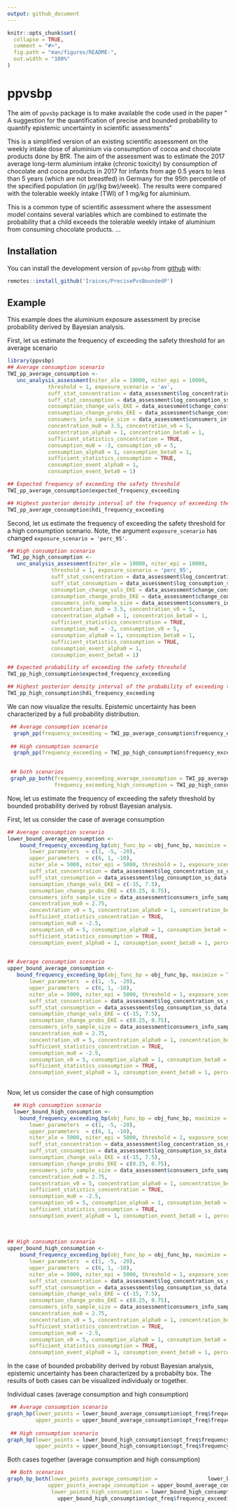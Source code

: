 ```yaml
---
output: github_document
---
```


<!-- README.md is generated from README.Rmd. Please edit that file -->

```r
knitr::opts_chunk$set(
  collapse = TRUE,
  comment = "#>",
  fig.path = "man/figures/README-",
  out.width = "100%"
)
```

# ppvsbp

<!-- badges: start -->
<!-- badges: end -->

The aim of `ppvsbp` package is to make available the code used in the paper
" A suggestion for the quantification of precise and bounded probability to quantify epistemic uncertainty in scientific assessments"
 
This is a simplified version of an existing scientific assessment on the weekly intake dose of aluminium via consumption of cocoa and chocolate products done by BfR. 
The aim of the assessment was to estimate the 2017 average long-term aluminium intake (chronic toxicity) by consumption of chocolate and cocoa products in 2017 for infants from age 0.5 years to less than 5 years (which are not breastfed) in Germany for the 95th percentile of the specified population  (in $\mu$g/(kg bw)/week). The results were compared with the tolerable weekly intake (TWI) of 1 mg/kg for aluminium.

This is a common type of scientific assessment where the assessment model contains several variables which are combined to estimate the probability that a child exceeds the tolerable weekly intake of aluminium from consuming chocolate products. 
...

## Installation

You can install the development version of `ppvsbp` from [github](https://github.com/Iraices/PrecisePvsBoundedP) with:

``` r
remotes::install_github('Iraices/PrecisePvsBoundedP')
```

## Example
This example does the aluminium exposure assessment by precise probability derived by Bayesian analysis.

First, let us estimate the frequency of exceeding the safety threshold for an average scenario

```r
library(ppvsbp)
## Average consumption scenario
TWI_pp_average_consumption <-
   unc_analysis_assessment(niter_ale = 10000, niter_epi = 10000,
             threshold = 1, exposure_scenario = 'av',
             suff_stat_concentration = data_assessment$log_concentration_ss_data,
             suff_stat_consumption = data_assessment$log_consumption_ss_data,
             consumption_change_vals_EKE = data_assessment$change_cons$vals,
             consumption_change_probs_EKE = data_assessment$change_cons$probs/100,
             consumers_info_sample_size = data_assessment$consumers_info_sample_size,
             concentration_mu0 = 3.5, concentration_v0 = 5,
             concentration_alpha0 = 1, concentration_beta0 = 1,
             sufficient_statistics_concentration = TRUE,
             consumption_mu0 = -3, consumption_v0 = 5,
             consumption_alpha0 = 1, consumption_beta0 = 1,
             sufficient_statistics_consumption = TRUE,
             consumption_event_alpha0 = 1,
             consumption_event_beta0 = 1)

## Expected frequency of exceeding the safety threshold
TWI_pp_average_consumption$expected_frequency_exceeding

## Highest posterior density interval of the frequency of exceeding the safety threshold
TWI_pp_average_consumption$hdi_frequency_exceeding

```

Second, let us estimate the frequency of exceeding the safety threshold for a high consumption scenario. Note, the argument
`exposure_scenario` has changed `exposure_scenario = 'perc_95'`.

```r
## High consumption scenario
 TWI_pp_high_consumption <-
   unc_analysis_assessment(niter_ale = 10000, niter_epi = 10000,
              threshold = 1, exposure_scenario = 'perc_95',
              suff_stat_concentration = data_assessment$log_concentration_ss_data,
              suff_stat_consumption = data_assessment$log_consumption_ss_data,
              consumption_change_vals_EKE = data_assessment$change_cons$vals,
              consumption_change_probs_EKE = data_assessment$change_cons$probs/100,
              consumers_info_sample_size = data_assessment$consumers_info_sample_size,
              concentration_mu0 = 3.5, concentration_v0 = 5,
              concentration_alpha0 = 1, concentration_beta0 = 1,
              sufficient_statistics_concentration = TRUE,
              consumption_mu0 = -3, consumption_v0 = 5,
              consumption_alpha0 = 1, consumption_beta0 = 1,
              sufficient_statistics_consumption = TRUE,
              consumption_event_alpha0 = 1,
              consumption_event_beta0 = 1)

## Expected probability of exceeding the safety threshold
TWI_pp_high_consumption$expected_frequency_exceeding

## Highest posterior density interval of the probability of exceeding the safety threshold
TWI_pp_high_consumption$hdi_frequency_exceeding
```

We can now visualize the results. Epistemic uncertainty has been characterized by a full probability distribution.

```r
 ## Average consumption scenario
  graph_pp(frequency_exceeding = TWI_pp_average_consumption$frequency_exceeding)
    
 ## High consumption scenario
  graph_pp(frequency_exceeding = TWI_pp_high_consumption$frequency_exceeding)
    
```

```r
 ## both scenarios
 graph_pp_both(frequency_exceeding_average_consumption = TWI_pp_average_consumption$frequency_exceeding, 
               frequency_exceeding_high_consumption = TWI_pp_high_consumption$frequency_exceeding)
```

Now, let us estimate the frequency of exceeding the safety threshold by bounded probability derived by robust Bayesian analysis. 

First, let us consider the case of average consumption

```r
## Average consumption scenario
lower_bound_average_consumption <-
    bound_frequency_exceeding_bp(obj_func_bp = obj_func_bp, maximize = FALSE,
       lower_parameters  = c(1, -5, -20),
       upper_parameters  = c(6, 1, -10),
       niter_ale = 5000, niter_epi = 5000, threshold = 1, exposure_scenario = 'av',
       suff_stat_concentration = data_assessment$log_concentration_ss_data,
       suff_stat_consumption = data_assessment$log_consumption_ss_data,
       consumption_change_vals_EKE = c(-15, 7.5),
       consumption_change_probs_EKE = c(0.25, 0.75),
       consumers_info_sample_size = data_assessment$consumers_info_sample_size,
       concentration_mu0 = 2.75,
       concentration_v0 = 5, concentration_alpha0 = 1, concentration_beta0 = 1,
       sufficient_statistics_concentration = TRUE,
       consumption_mu0 = -2.5,
       consumption_v0 = 5, consumption_alpha0 = 1, consumption_beta0 = 1,
       sufficient_statistics_consumption = TRUE,
       consumption_event_alpha0 = 1, consumption_event_beta0 = 1, percentile = NULL)
  

## Average consumption scenario
upper_bound_average_consumption <- 
   bound_frequency_exceeding_bp(obj_func_bp = obj_func_bp, maximize = TRUE,
       lower_parameters  = c(1, -5, -20),
       upper_parameters  = c(6, 1, -10),
       niter_ale = 5000, niter_epi = 5000, threshold = 1, exposure_scenario = 'av',
       suff_stat_concentration = data_assessment$log_concentration_ss_data,
       suff_stat_consumption = data_assessment$log_consumption_ss_data,
       consumption_change_vals_EKE = c(-15, 7.5),
       consumption_change_probs_EKE = c(0.25, 0.75),
       consumers_info_sample_size = data_assessment$consumers_info_sample_size,
       concentration_mu0 = 2.75,
       concentration_v0 = 5, concentration_alpha0 = 1, concentration_beta0 = 1,
       sufficient_statistics_concentration = TRUE,
       consumption_mu0 = -2.5,
       consumption_v0 = 5, consumption_alpha0 = 1, consumption_beta0 = 1,
       sufficient_statistics_consumption = TRUE,
       consumption_event_alpha0 = 1, consumption_event_beta0 = 1, percentile = NULL)
  
```

Now, let us consider the case of high consumption

```r
  ## High consumption scenario
  lower_bound_high_consumption <- 
    bound_frequency_exceeding_bp(obj_func_bp = obj_func_bp, maximize = FALSE,
       lower_parameters  = c(1, -5, -20),
       upper_parameters  = c(6, 1, -10),
       niter_ale = 5000, niter_epi = 5000, threshold = 1, exposure_scenario = 'perc_95',
       suff_stat_concentration = data_assessment$log_concentration_ss_data,
       suff_stat_consumption = data_assessment$log_consumption_ss_data,
       consumption_change_vals_EKE = c(-15, 7.5),
       consumption_change_probs_EKE = c(0.25, 0.75),
       consumers_info_sample_size = data_assessment$consumers_info_sample_size,
       concentration_mu0 = 2.75,
       concentration_v0 = 5, concentration_alpha0 = 1, concentration_beta0 = 1,
       sufficient_statistics_concentration = TRUE,
       consumption_mu0 = -2.5,
       consumption_v0 = 5, consumption_alpha0 = 1, consumption_beta0 = 1,
       sufficient_statistics_consumption = TRUE,
       consumption_event_alpha0 = 1, consumption_event_beta0 = 1, percentile = NULL)
  
  
  
## High consumption scenario 
upper_bound_high_consumption <- 
    bound_frequency_exceeding_bp(obj_func_bp = obj_func_bp, maximize = TRUE,
       lower_parameters  = c(1, -5, -20),
       upper_parameters  = c(6, 1, -10),
       niter_ale = 5000, niter_epi = 5000, threshold = 1, exposure_scenario = 'perc_95',
       suff_stat_concentration = data_assessment$log_concentration_ss_data,
       suff_stat_consumption = data_assessment$log_consumption_ss_data,
       consumption_change_vals_EKE = c(-15, 7.5),
       consumption_change_probs_EKE = c(0.25, 0.75),
       consumers_info_sample_size = data_assessment$consumers_info_sample_size,
       concentration_mu0 = 2.75,
       concentration_v0 = 5, concentration_alpha0 = 1, concentration_beta0 = 1,
       sufficient_statistics_concentration = TRUE,
       consumption_mu0 = -2.5,
       consumption_v0 = 5, consumption_alpha0 = 1, consumption_beta0 = 1,
       sufficient_statistics_consumption = TRUE,
       consumption_event_alpha0 = 1, consumption_event_beta0 = 1, percentile = NULL)

```

In the case of bounded probability derived by robust Bayesian analysis, epistemic uncertainty has been characterized by a
probabilty box. The results of both cases can be visualized individualy or together.

Individual cases (average consumption and high consumption)

```r
 ## Average consumption scenario
graph_bp(lower_points = lower_bound_average_consumption$opt_freq$frequency_exceeding, 
         upper_points = upper_bound_average_consumption$opt_freq$frequency_exceeding)
    
 ## High consumption scenario 
graph_bp(lower_points = lower_bound_high_consumption$opt_freq$frequency_exceeding, 
         upper_points = upper_bound_high_consumption$opt_freq$frequency_exceeding)
```

Both cases together (average consumption and high consumption)

```r
 ## Both scenarios
graph_bp_both(lower_points_average_consumption =                lower_bound_average_consumption$opt_freq$frequency_exceeding, 
             upper_points_average_consumption = upper_bound_average_consumption$opt_freq$frequency_exceeding,
              lower_points_high_consumption = lower_bound_high_consumption$opt_freq$frequency_exceeding,                      upper_points_high_consumption = 
                upper_bound_high_consumption$opt_freq$frequency_exceeding)
```
